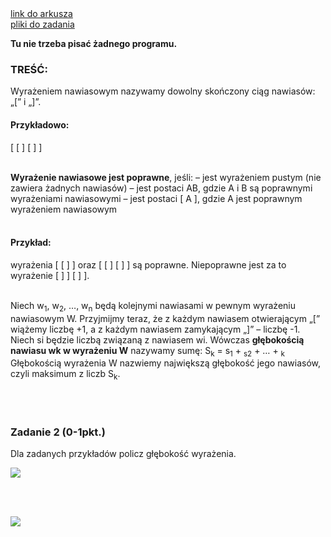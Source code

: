 
<div className="box_link"><a className="link" target="_blank" href="https://cke.gov.pl/images/_EGZAMIN_MATURALNY_OD_2023/Informatory/Informator_EM2023_informatyka.pdf">link do arkusza</a>
<br/>
<a className="link" href="http://cke.gov.pl/images/_EGZAMIN_MATURALNY_OD_2023/Informatory/Informator_EM2023_informatyka_pliki.zip" >pliki do zadania</a>
<br/>
</div>

<b>Tu nie trzeba pisać żadnego programu.</b>

### TREŚĆ:

Wyrażeniem nawiasowym nazywamy dowolny skończony ciąg nawiasów: „[” i „]”.<br/>

#### Przykładowo: 
[ [ ] [ ] ]

<br/>
<b>Wyrażenie nawiasowe jest poprawne</b>, jeśli:
– jest wyrażeniem pustym (nie zawiera żadnych nawiasów)
– jest postaci AB, gdzie A i B są poprawnymi wyrażeniami nawiasowymi
– jest postaci [ A ], gdzie A jest poprawnym wyrażeniem nawiasowym
<br/><br/>

#### Przykład: 
wyrażenia [ [ ] ] oraz [ [ ] [ ] ] są poprawne. Niepoprawne jest za to wyrażenie
[ ] ] [ ] ].

<br/>
Niech w<sub>1</sub>, w<sub>2</sub>, …, w<sub>n</sub> będą kolejnymi nawiasami w pewnym wyrażeniu nawiasowym W.
Przyjmijmy teraz, że z każdym nawiasem otwierającym „[” wiążemy liczbę +1, a z każdym
nawiasem zamykającym „]” – liczbę -1. Niech si będzie liczbą związaną z nawiasem wi.
Wówczas <b>głębokością nawiasu wk w wyrażeniu W</b> nazywamy sumę:
S<sub>k</sub> = s<sub>1</sub> + <sub>s2</sub> + … + <sub>k</sub>
Głębokością wyrażenia W nazwiemy największą głębokość jego nawiasów, czyli maksimum
z liczb S<sub>k</sub>.

<br/><br/>

### Zadanie 2   (0-1pkt.)

Dla zadanych przykładów policz głębokość wyrażenia.<br/>

![](https://i.imgur.com/V5632HU.png)


<br/>
<br/>


<Dropdown title="ODPOWIEDŹ">

![](https://i.imgur.com/UUmfa02.png)

<p className={`dropdown_text`}>
</p>

</Dropdown>




